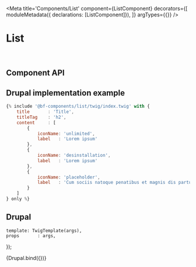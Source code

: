 

<Meta
    title='Components/List'
    component={ListComponent}
    decorators={[
        moduleMetadata({ declarations: [ListComponent]}),
    ]}
    argTypes={{}}
/>

# List

<br />


## Component API

<ArgsTable of={ListComponent} />



## Drupal implementation example

```jsx
{% include '@bf-components/list/twig/index.twig' with {
    title       : 'Title',
    titleTag    : 'h2',
    content     : [
        {
            iconName: 'unlimited',
            label   : 'Lorem ipsum'
        },
        {
            iconName: 'desinstallation',
            label   : 'Lorem ipsum'
        },
        {
            iconName: 'placeholder',
            label   : 'Cum sociis natoque penatibus et magnis dis parturient montes, nascetur ridiculus mus. Nullam quis risus eget urna mollis ornare vel eu leo.'
        }
    ]
} only %}
```



## Drupal

    template: TwigTemplate(args),
    props       : args,
});

<Canvas withSource='none'>
    <Story
        name='Drupal'
        height='300px'
        args={{
            title       : 'Title',
            titleTag    : 'h2',
            content     : [
                {
                    iconName    : 'unlimited',
                    label       : 'Lorem ipsum'
                },
                {
                    iconName    : 'desinstallation',
                    label       : 'Lorem ipsum'
                },
                {
                    iconName    : 'placeholder',
                    label       : 'Cum sociis natoque penatibus et magnis dis parturient montes, nascetur ridiculus mus. Nullam quis risus eget urna mollis ornare vel eu leo.'
                }
            ],
            reversed: undefined,
        }}
    >
        {Drupal.bind({})}
    </Story>
</Canvas>